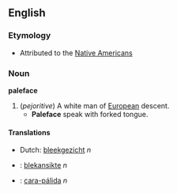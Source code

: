 == English ==
=== Etymology ===
*Attributed to the [[:w:Native American|Native American]]s
===Noun===
'''paleface'''
# (''pejoritive'') A white man of [[:w:European|European]] descent.
#* '''Paleface''' speak with forked tongue.

====Translations====
*Dutch: [[bleekgezicht]] ''n''
*{{sv}}: [[blekansikte]] ''n''
*{{pt}}: [[cara-pálida]] ''n''